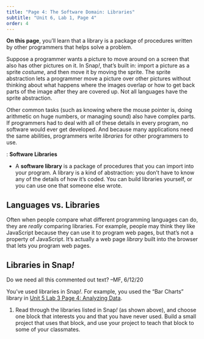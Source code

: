 ```yaml
---
title: "Page 4: The Software Domain: Libraries"
subtitle: "Unit 6, Lab 1, Page 4"
order: 4
---
```



::: learn
**On this page**, you'll learn that a library is a package of procedures written by other programmers that helps solve a problem.
:::

Suppose a programmer wants a picture to move around on a screen that also has other pictures on it. In Snap<em>!</em>, that's built in: import a picture as a sprite <em>costume</em>, and then move it by moving the sprite. The sprite abstraction lets a programmer move a picture over other pictures without thinking about what happens where the images overlap or how to get back parts of the image after they are covered up. Not all languages have the sprite abstraction.

Other common tasks (such as knowing where the mouse pointer is, doing arithmetic on huge numbers, or managing sound) also have complex parts. If programmers had to deal with all of these details in every program, no software would ever get developed. And because many applications need the same abilities, programmers write <em>libraries</em> for other programmers to use.

::: vocabFullWidth
: **Software Libraries**<!-- and **APIs**-->



<ul>

<li>A **software library** is a package of procedures that you can import into your program. A library is a kind of abstraction: you don't have to know any of the details of how it's coded. You can build libraries yourself, or you can use one that someone else wrote.</li>

```{=html}
<!--<div class="comment">AAP-3.D.4, AAP-3.D.5</div>
<li>An **application program interface (API)** documents what the user of a library needs to know about it: it's a description of each procedure's purpose, inputs, and outputs (but not its algorithms).</li>-->
```
</ul>
:::

```{=html}
<!--<div class="endnote">
#### **Web API**
A common kind of API is a <em>web API</em> in which the library exists on someone else's computer. For example, the <a href="https://developers.google.com/maps/documentation/embed/start" title="Google Maps API" target="_blank">Google Maps API</a> describes how to embed a Google Map on your own website.
A web API is just a call to a procedure on another machine. For example, these are three different notations for the same procedure call:
<ul>
<li><a href="https://trends.google.com/trends/explore?q=BJC&geo=US" title="https://trends.google.com/trends/explore?q=BJC&amp;geo=US" target="_blank">https://trends.google.com/trends/explore?q=BJC&amp;geo=US</a></li>
<li><pre class="inline">EXPLORE (q = BJC, geo = US) </pre></li>
<li><img class="" src="/img/6-computers/explore-api-example.png" alt="explore, query: (BJC) geographical location: (US)" title="explore, query: (BJC) geographical location: (US)" /></li>
</ul>
The only difference is that the URL shows where on the Internet to find the procedure.
</div>-->
```
## Languages vs. Libraries

Often when people compare what different programming languages can do, they are <em>really</em> comparing libraries. For example, people may think they like JavaScript because they can use it to program web pages, but that's not a property of JavaScript. It's actually a web page <em>library</em> built into the browser that lets you program web pages.

## Libraries in Snap<em>!</em>

<!--<div class="todo">Both of these references have now been changed. See <a href="/unit-5/lab-3/4-filtering-data.html">5.3.4</a> for `pipe` and the RGB/HSV library has been cut from 4.5.8. --MF, 8/15/19</div>-->

::: todo
Do we need all this commented out text? --MF, 6/12/20
:::

You've used libraries in Snap<em>!</em>. For example, you used the "Bar Charts" library in <a href="/unit-5/lab-3/4-filtering-data.html" title="Unit 5 Lab 3 Page 4: Analyzing Data">Unit 5 Lab 3 Page 4: Analyzing Data</a>.<!--<a href="/unit-2/lab-4/2-math-predicates.html" title="Unit 2 Lab 4 Page 1: Mathematical Predicates">Unit 2 Lab 4 Page 1: Mathematical Predicates</a> or the "Set RGB or HSV pen color" Library in <a href="/unit-4/lab-5/6-compression.html" title="Unit 4 Lab 5 Page 8: Data Compression">Unit 4 Lab 5 Page 8: Data Compression</a>, you were importing a library of additional procedures including `set pen color` and `pipe`. Snap<em>!</em> also has libraries for many other things, such as one for accessing different parts of words and sentences.<br />
<div class="todo">This image of the libraries list is out of date. It seems like it always will be. Does it matter? --MF, 8/6/19</div>
<img class="ms-4" src="/img/6-computers/libraries-1.png" alt="Snap! File menu opened with cursor over 'Libraries'" title="Snap! File menu opened with cursor over 'Libraries'" />
<img class="ms-4" src="/img/6-computers/libraries-words.png" alt="Snap! 'Import library' dialog box highlighting 'Words, sentences' library" title="Snap! 'Import library' dialog box highlighting 'Words, sentences' library" />-->

::: {#first .forYouToDo}


<ol>

<li>Read through the libraries listed in Snap<em>!</em> (as shown above), and choose one block that interests you and that you have never used. Build a small project that uses that block, and use your project to teach that block to some of your classmates.</li>

</ol>
:::
